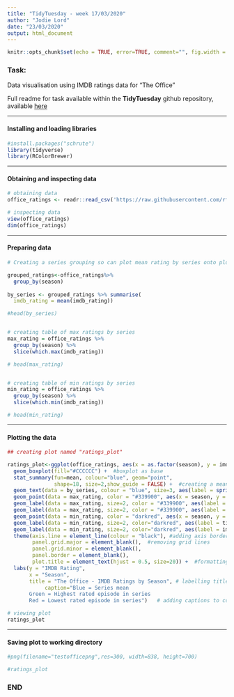 ```yaml
---
title: "TidyTuesday - week 17/03/2020"
author: "Jodie Lord"
date: "23/03/2020"
output: html_document
---
```



```r
knitr::opts_chunk$set(echo = TRUE, error=TRUE, comment="", fig.width = 838, fig.height=700)
```

### Task:

Data visualisation using IMDB ratings data for "The Office"

Full readme for task available within the **TidyTuesday** github repository, available [here](https://github.com/rfordatascience/tidytuesday/tree/master/data/2020/2020-03-17)

_____________________________

#### Installing and loading libraries

```r

#install.packages("schrute")
library(tidyverse)
library(RColorBrewer)

```

_____________________________

#### Obtaining and inspecting data

```r

# obtaining data
office_ratings <- readr::read_csv('https://raw.githubusercontent.com/rfordatascience/tidytuesday/master/data/2020/2020-03-17/office_ratings.csv')

# inspecting data
view(office_ratings)
dim(office_ratings)

```

_____________________________

#### Preparing data

```r

# Creating a series grouping so can plot mean rating by series onto plot:

grouped_ratings<-office_ratings%>%
  group_by(season)
 
by_series <- grouped_ratings %>% summarise(
  imdb_rating = mean(imdb_rating))

#head(by_series)


# creating table of max ratings by series
max_rating = office_ratings %>%
  group_by(season) %>%
  slice(which.max(imdb_rating))

# head(max_rating)


# creating table of min ratings by series
min_rating = office_ratings %>%
  group_by(season) %>%
  slice(which.min(imdb_rating))

# head(min_rating)

```

_____________________________

#### Plotting the data

```r

## creating plot named "ratings_plot"

ratings_plot<-ggplot(office_ratings, aes(x = as.factor(season), y = imdb_rating)) + 
  geom_boxplot(fill="#CCCCCC") +  #boxplot as base
  stat_summary(fun=mean, colour="blue", geom="point", 
               shape=18, size=2,show_guide = FALSE) +  #creating a mean point on boxplot
  geom_text(data = by_series, colour = "blue", size=3, aes(label = sprintf("%0.2f", round(imdb_rating, digits = 2)), y = imdb_rating + 0.08)) + #adding text to confirm mean value above mean point
  geom_point(data = max_rating, color = "#339900", aes(x = season, y = imdb_rating)) + # colouring point for max rating value in green
  geom_label(data = max_rating, size=2, color = "#339900", aes(label = title), nudge_y = 0.1) + # adding episode title for max rating in green
  geom_label(data = max_rating, size=2, color = "#339900", aes(label = imdb_rating), nudge_y = 0.18) + #adding rated value for max rating in green
  geom_point(data = min_rating, color = "darkred", aes(x = season, y = imdb_rating)) +  # colouring point for min rating value in red
  geom_label(data = min_rating, size=2, color="darkred", aes(label = title), nudge_y = - 0.1) + # adding episode title for min rating in red
  geom_label(data = min_rating, size=2, color="darkred", aes(label = imdb_rating), nudge_y = - 0.18) + #adding rated value for min rating in red
  theme(axis.line = element_line(colour = "black"), #adding axis border
        panel.grid.major = element_blank(),  #removing grid lines
        panel.grid.minor = element_blank(),
        panel.border = element_blank(),
        plot.title = element_text(hjust = 0.5, size=20)) +  #formatting title size and to center
  labs(y = "IMDB Rating", 
       x = "Season", 
       title = "The Office - IMDB Ratings by Season", # labelling titles
            caption="Blue = Series mean 
       Green = Highest rated episode in series
       Red = Lowest rated episode in series")   # adding captions to confirm labels (there's definitely a better way to do this but don't know how?! / also would prefer them coloured)

# viewing plot
ratings_plot

```

______________________________

#### Saving plot to working directory

```r

#png(filename="testofficepng",res=300, width=838, height=700)

#ratings_plot

```


### END